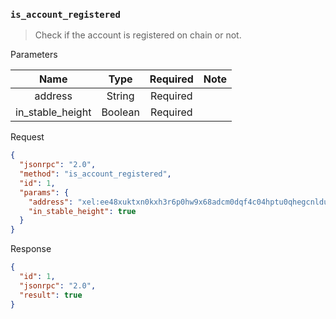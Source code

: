 ### `is_account_registered`

> Check if the account is registered on chain or not.

Parameters

|       Name          |   Type  | Required |                      Note                        |
|:-------------------:|:-------:|:--------:|:------------------------------------------------:|
|  address            | String  | Required |                                                  |
|  in_stable_height   | Boolean | Required |                                                  |

Request

```json
{
  "jsonrpc": "2.0",
  "method": "is_account_registered",
  "id": 1,
  "params": {
    "address": "xel:ee48xuktxn0kxh3r6p0hw9x68adcm0dqf4c04hptu0qhegcnldusqr62y47",
    "in_stable_height": true
  }
}
```

Response

```json
{
  "id": 1,
  "jsonrpc": "2.0",
  "result": true
}
```